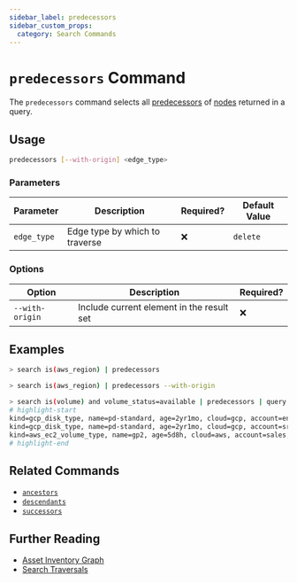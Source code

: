 ```yaml
---
sidebar_label: predecessors
sidebar_custom_props:
  category: Search Commands
---
```


# `predecessors` Command

The `predecessors` command selects all [predecessors](../../concepts/asset-inventory-graph/index.mdx#predecessors) of [nodes](../../concepts/asset-inventory-graph/index.mdx#nodes) returned in a query.

## Usage

```bash
predecessors [--with-origin] <edge_type>
```

### Parameters

| Parameter   | Description                    | Required? | Default Value |
| ----------- | ------------------------------ | --------- | ------------- |
| `edge_type` | Edge type by which to traverse | ❌        | `delete`      |

### Options

| Option          | Description                               | Required? |
| --------------- | ----------------------------------------- | --------- |
| `--with-origin` | Include current element in the result set | ❌        |

## Examples

```bash title="Equivalent to query is(aws_region) <--"
> search is(aws_region) | predecessors
```

```bash title="Equivalent to query is(aws_region) <-[0:1]-"
> search is(aws_region) | predecessors --with-origin
```

```bash
> search is(volume) and volume_status=available | predecessors | query is(volume_type)
# highlight-start
​kind=gcp_disk_type, name=pd-standard, age=2yr1mo, cloud=gcp, account=eng, region=us-central1, zone=us-central1-a
​kind=gcp_disk_type, name=pd-standard, age=2yr1mo, cloud=gcp, account=sre, region=us-central1, zone=us-central1-a
​kind=aws_ec2_volume_type, name=gp2, age=5d8h, cloud=aws, account=sales, region=us-west-2
# highlight-end
```

## Related Commands

- [`ancestors`](./ancestors.mdx)
- [`descendants`](./descendants.mdx)
- [`successors`](./successors.mdx)

## Further Reading

- [Asset Inventory Graph](../../concepts/asset-inventory-graph/index.mdx)
- [Search Traversals](../search/traversals.mdx)

